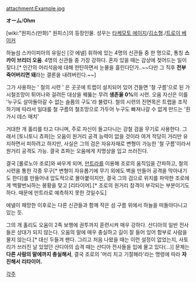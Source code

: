 attachment:Example.jpg

'''オーム'''/'''Ohm'''

[wiki:"원피스(만화)" 원피스]의 등장인물. 성우는 [[타케모토 에이지]]/[[김소형]]./[[트로이 베이커]]

하늘섬 스카이피아의 유일신 [갓 에넬] 휘하에 있는 4명의 신관들 중 한 명으로, 통칭 '''스카이 브리더 오움'''. 4명의 신관들 중 가장 강하다. 혼자 있을 때는 감상에 젖어드는 일이 잦다.[* 인간의 어리석음에 대해 한탄하면서 눈물을 흘린다던가..~~다만 그 직후 '''전부 죽어버리면 돼'''라는 결론을 내려버린다.~~]

그가 사용하는 ' 철의 시련 ' 은 곳곳에 트랩이 설치되어 있어 건들면 '철 구름'으로 된 가시철조망이 튀어나와 걸려든 대상을 꿰뚫는 무려 '''생존율 0%'''의 시련. 오움 자신은 이를 '누구도 살아돌아갈 수 없는 슬픔의 구도'라 불렀다. 철의 시련의 진면목은 트랩을 조작하기에 따라서 일대를 철 구름의 철조망으로 가두어 누구도 빠져나갈 수 없게 만드는 '흰 가시 데스 매치'

거대한 개 홀리를 타고 다니며, 주로 자신이 들고다니는 강철 검을 무기로 사용한다. 그래서 [토니토니 쵸파]는 오움이 원거리 공격 능력이 없을 것이라 여겨 적당히 거리만 유지하면서 피하려고 하지만, 사실은 그의 검은 자유자재로 변형이 가능한 '철 구름'이라서 원거리 공격도 가능. 결국 쵸파는 오움에게 치명상을 입고 쓰러진다.


결국 [롤로노아 조로]와 싸우게 되며, [[만트라]]를 이용해 조로의 움직임을 간파하고, 철의 시련을 통한 각종 무구[* 변형이 자유롭기에 무기 외에도 벽을 만들어 공격을 막아내기도 한다]를 만들어내 압도적으로 몰아붙이지만, 결국 그의 검으로 위치를 파악한 조로에게 백팔번뇌하는 봉황을 맞고 [리타이어].[* 조로의 원거리 참격이 부각되는 부분이기도 하다. 때문에 만트라로 예측하지 못한 것일수도]


에넬이 패망한 이후로는 다른 신관들과 함께 작은 섬 구름 위에서 하늘을 떠돌아다니고 있는 듯.


그의 개 홀리도 오움이 2족 보행에 권투까지 훈련시켜 매우 강하다. 샨디아의 일반 전사들은 상대가 되지 않는다. 오움의 말에 매우 충실하고 길이 잘 들어 있어 함부로 사람을 물지 않는다.[* 대신 두들겨 팬다. 그리고 처음 나왔을 때는 이런 설정이 없었는지, 사토리가 쓰러진 날 있었던 샨디아의 습격 때는 샨디아 전사들을 입에 물고 있다(...)] 문제는 '''다른 사람의 말에까지 충실해서''', 결국 조로의 '머리 치고 기절해라'라는 명령에 따라 '''자진해서 리타이어.'''

[[각주]]
